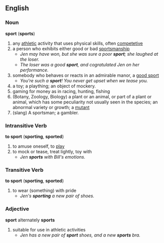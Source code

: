 ==English==
===Noun===
'''sport''' ('''sports''')
#any [[athletic]] activity that uses physical skills, often [[competetive]]
#a person who exhibits either good or bad [[sportsmanship]]
#*''Jen may have won, but she was sure a poor '''sport'''; she laughed at the loser.''
#*''The loser was a good '''sport''', and cogratulated Jen on her performance.''
#somebody who behaves or reacts in an admirable manor, a [[good sport]]
#*''You're such a '''sport'''!  You never get upset when we tease you.''
#a toy; a plaything; an object of mockery.
#gaming for money as in racing, hunting, fishing
#(Botany, Zoology, Biology) a plant or an animal, or part of a plant or animal, which has some peculiarity not usually seen in the species; an abnormal variety or growth; a [[mutant]] 
#(slang) A sportsman; a gambler.
===Intransitive Verb===
'''to sport''' ('''sporting''', '''sported''')
#to amuse oneself, to [[play]]
#to mock or tease, treat lightly, toy with
#*''Jen '''sports''' with Bill's emotions.''
===Transitive Verb===
'''to sport''' ('''sporting''', '''sported''')
#to wear (something) with pride
#*''Jen's '''sporting''' a new pair of shoes.''
===Adjective===
'''sport'''  alternately '''sports'''
#suitable for use in athletic activities
#*''Jen has a new pair of '''sport''' shoes, and a new '''sports''' bra.''